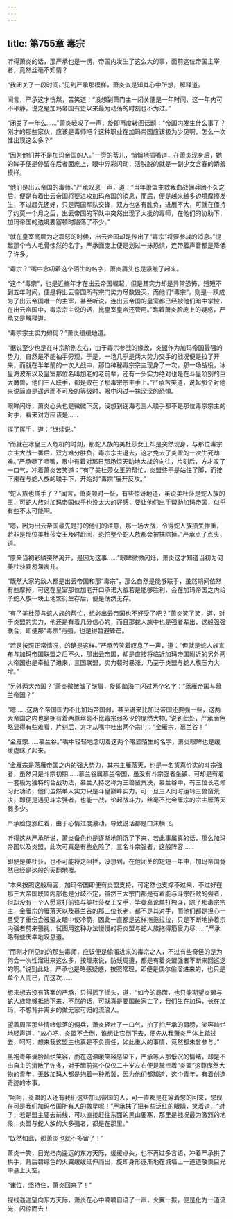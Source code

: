 ```yaml
---
---
---
```

title: 第755章 毒宗
---



听得萧炎的话，那严承也是一愣，帝国内发生了这么大的事，面前这位帝国主宰者，竟然丝毫不知情？

“我闭关了一段时间。”见到严承那模样，萧炎似是知其心中所想，解释道。

闻言，严承这才恍然，苦笑道：“没想到萧门主一闭关便是一年时间，这一年内可不平静，说之是加玛帝国有史以来最为动荡的时刻也不为过。”

“闭关了一年么……”萧炎轻叹了一声，旋即再度转回话题：“帝国内发生什么事了？刚才的那些家伙，应该是毒师吧？这种职业在加玛帝国应该极为少见啊，怎么一次性出现这么多？”

“因为他们并不是加玛帝国的人。”一旁的苓儿，悄悄地插嘴道，在萧炎现身后，她的眸子便是停留在后者面庞上，眼中异彩闪动，活脱脱的就是一副少女含春的娇羞模样。

“他们是出云帝国的毒师。”严承叹息一声，道：“当年萧盟主救我血战佣兵团不久之后，便是有着出云帝国将要进攻加玛帝国的消息，而后，便是越来越多边境摩擦发生，不过起先还好，只是两国军队交锋，双方也各有胜负，进展不大，可就在僵持了约莫一个月之后，出云帝国的军队中突然出现了大批的毒师，在他们的协助下，加玛帝国的边境要塞顿时陷落了不少。”

“就在皇室高层为之震怒的时候，出云帝国却是传出了“毒宗”将要参战的消息。”提起那个令人毛骨悚然的名字，严承面庞上便是划过一抹恐惧，连带着声音都是降低了许多。

“毒宗？”嘴中念叨着这个陌生的名字，萧炎眉头也是紧皱了起来。

“这个“毒宗”，也是近些年才在出云帝国崛起，但是其实力却是异常恐怖，短短不到五年时间，便是将出云帝国所有宗门势力尽数毁灭，而他们“毒宗”，则是一跃成为了出云帝国唯一的主宰，甚至听说，连出云帝国的皇室都已经被他们暗中掌控，在出云帝国中，毒宗宗主说的话，比皇室皇帝还管用。”瞧着萧炎脸庞上的疑惑，严承又是解释道。

“毒宗宗主实力如何？”萧炎缓缓地道。

“据说至少也是在斗宗阶别左右，由于毒宗参战的缘故，炎盟作为加玛帝国最强的势力，自然是不能袖手旁观，于是，一场几乎是两大势力交手的战况便是拉了开来，而就在半年前的一次大战中，那位神秘毒宗宗主现身了一次，那一场战役，冰皇海波东以及皇室那位名叫加老的老前辈，还有一头实力绝对也是在斗皇阶别的巨大魔兽，他们三人联手，都是败在了那毒宗宗主手上。”严承苦笑道，说起那个对他来说简直是遥远而不可及的等级时，眼中闪过一抹深深的恐惧。

眼眸闪烁，萧炎心头也是微微下沉，没想到连海老三人联手都不是那位毒宗宗主的对手，看来对方应该是……

挥了挥手，道：“继续说。”

“而就在冰皇三人危机的时刻，那蛇人族的美杜莎女王却是突然现身，与那位毒宗宗主大战一番后，双方难分胜负，毒宗宗主退去，这才免去了炎盟的一次生死劫难。”严承咂了咂嘴，眼中有着对那日那场惊天动地大战的向往，片刻后，方才叹了一口气，冲着萧炎苦笑道：“有了美杜莎女王的帮忙，炎盟终于是站住了脚，而接下来在与蛇人族的联手下，开始对“毒宗”展开反攻。”

“蛇人族也插手了？”闻言，萧炎顿时一怔，有些惊讶地道，虽说美杜莎是蛇人族的王，可蛇人族对加玛帝国似乎也没太大的好感，要让他们出手帮助加玛帝国，似乎有些不太可能啊。

“嗯，因为出云帝国最先是打的他们的注意，那一场大战，令得蛇人族损失惨重，若非是那位美杜莎女王及时赶回，恐怕整个蛇人族都会被抹除掉。”严承点了点头，道。

“原来当初彩鳞突然离开，是因为这事……”眼眸微微闪烁，萧炎这才知道当初为何美杜莎要匆匆离开。

“既然大家的敌人都是出云帝国和那“毒宗”，那么自然是能够联手，虽然期间依然有些摩擦，可这在皇室那位加老开口承诺大战若是能够胜利，会在加玛帝国之内给予蛇人族一块土地繁衍生存后，便是荡然无存。

“有了美杜莎与蛇人族的帮忙，想必出云帝国也不好受了吧？”萧炎笑了笑，道，对于炎盟的实力，他还是有着几分信心的，而且那蛇人族中也是强者辈出，这般强强联合，即便那“毒宗”再强，也是得暂避锋芒。

“若是按照正常情况，的确是这样。”严承苦笑着叹息了一声，道：“但就是蛇人族宣布与加玛帝国联盟之后不久，那出云帝国，却是直接将临近加玛帝国附近的另外两大帝国也是牵扯了进来，三国联盟，实力顿时暴涨，乃至于炎盟与蛇人族压力大增。”

“另外两大帝国？”萧炎微微皱了皱眉，旋即脑海中闪过两个名字：“落雁帝国与慕兰帝国？”

“嗯……这两个帝国国力不比加玛帝国弱，甚至说来比加玛帝国还要强一些，这两大帝国之内也是拥有着两尊丝毫不比毒宗弱多少的庞然大物。”说到此处，严承面色略显得有些难看，片刻后，方才从嘴中吐出两个宗门：“金雁宗，慕兰谷！”

“金雁宗……慕兰谷。”嘴中轻轻地念叨着这两个略显陌生的名字，萧炎眼眸也是缓缓虚眯了起来。

“金雁宗是落雁帝国之内的强大势力，其宗主雁落天，也是一名货真价实的斗宗强者，虽然只是斗宗初期……慕兰谷属慕兰帝国，虽没有斗宗强者坐镇，可却是有着一套极为独特的合战功法，慕兰人持之称为三兽蛮荒决，慕兰谷中，有三位长老修习此功法，他们虽然单人实力只是斗皇巅峰实力，可一旦三人同时运转三兽蛮荒决，即便是遇见斗宗强者，也能一战，论起战斗力，丝毫不比金雁宗的宗主雁落天弱多少。

严承脸庞涨红着，由于心情过度激动，导致说话都是口沫横飞。

听得这从严承所说，萧炎备色也是逐渐地阴沉了下来，若此事属真的话，那么加玛帝国以及炎盟，此次可真是有些危险了，三名斗宗强者，这般阵容……

即便是美杜莎，也不可能将之阻拦，没想到，在他闭关的短短一年中，加玛帝国竟然已经是这般的天翻地覆。

“本来按照这般局面，加玛帝国即便有炎盟支持，可定然也支撑不过来，不过好在那三大帝国联盟内部也是分歧不定，虽然三大宗门都是有着能与斗宗匹敌的强者，但却没有一个人愿意打前锋与美杜莎女王交手，毕竟真论单打独斗，除了那毒宗宗主，金雁宗的雁落天以及慕兰谷的那三位长老，都不是其对手，而他们都是担心一旦受了重伤会被盟友暗中使冷箭，因此一直都是这样拖拖拉拉，只是不断地排着宗内强者前来骚扰，试图用这种办法慢慢的将炎盟与蛇人族拖得筋疲力尽……”严承略有些庆幸地叹息道。

“而刚才所见的的那些毒师，应该便是偷溜进来的毒宗之人，不过有些奇怪的是为何会一次性溜进来这么多，按理来说，防线周遭，都是有着炎盟强者不断来回巡逻的啊。”说到此处，严承也是略感疑惑，按照常理，即便是偶尔偷溜进来的，也只是单个人而已，而这次……

想来想去没有答案的严承，只得摇了摇头，道，“如今的局面，也只能期望炎盟与蛇人族能够抵挡下来，不然的话，可就真是要国破家亡了，我们生在加玛，长在加玛，不想背井离乡的做无家可归的流浪人。

望着周围那些情绪低落的倜兵，萧炎轻吐了一口气，拍了拍严承的肩膀，笑容灿烂地轻声道，“放心吧，炎盟不会倒，谁想让它倒下去，便先从我萧炎尸体上踏过去，呵呵，想来我这盟主也真是不负责任，如此重大的事情，竟然都未曾参与。”

黑袍青年满脸灿烂笑容，而在这温暖笑容感染下，严承等人那低沉的情绪，却是不由自主的消散了许多，对于面前这个仅仅二十岁左右便是掌控着“炎盟”这尊庞然大物的青年，无数加玛人都是抱着一种希冀，因为他们都知道，这个青年，有着创造奇迹的本事。

“呵呵，炎盟的人还有我们这些加玛帝国的人，可一直都是在等着您的回来，您现在可是我们加玛帝国所有人的救星呢！”严承抹了把有些泛红的眼睛，笑着道，“对了，若是盟主要去前线，可以直接赶往东面的黑山要塞，那里是战况最为激烈的地段，炎盟与蛇人族的大多强者，都是在那里。”

“既然如此，那萧炎也就不多留了！”

萧炎一笑，目光扫向遥远的东方天际，缓缓点头，也不再过多言语，冲着严承拱了拱手，背后碧绿色的火翼缓缓延伸而出，旋即身形逐渐地在城墙上一道道敬畏目光中悬上天空。

“诸位，坚持住，萧炎回来了！”

视线遥遥望向东方天际，萧炎在心中喃喃自语了一声，火翼一振，便是化为一道流光，闪掠而去！